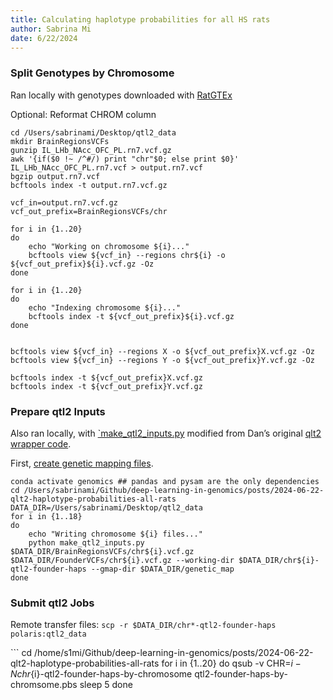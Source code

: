 ```yaml
---
title: Calculating haplotype probabilities for all HS rats
author: Sabrina Mi
date: 6/22/2024
---
```


### Split Genotypes by Chromosome

Ran locally with genotypes downloaded with [RatGTEx](https://ratgtex.org/download/)

Optional: Reformat CHROM column
```
cd /Users/sabrinami/Desktop/qtl2_data
mkdir BrainRegionsVCFs
gunzip IL_LHb_NAcc_OFC_PL.rn7.vcf.gz
awk '{if($0 !~ /^#/) print "chr"$0; else print $0}' IL_LHb_NAcc_OFC_PL.rn7.vcf > output.rn7.vcf
bgzip output.rn7.vcf
bcftools index -t output.rn7.vcf.gz
```

```
vcf_in=output.rn7.vcf.gz
vcf_out_prefix=BrainRegionsVCFs/chr

for i in {1..20}
do
    echo "Working on chromosome ${i}..."
    bcftools view ${vcf_in} --regions chr${i} -o ${vcf_out_prefix}${i}.vcf.gz -Oz
done
```
```
for i in {1..20}
do
    echo "Indexing chromosome ${i}..."
    bcftools index -t ${vcf_out_prefix}${i}.vcf.gz
done
```

```

bcftools view ${vcf_in} --regions X -o ${vcf_out_prefix}X.vcf.gz -Oz
bcftools view ${vcf_in} --regions Y -o ${vcf_out_prefix}Y.vcf.gz -Oz

bcftools index -t ${vcf_out_prefix}X.vcf.gz
bcftools index -t ${vcf_out_prefix}Y.vcf.gz
```


### Prepare qtl2 Inputs

Also ran locally, with [`make_qtl2_inputs.py](https://github.com/hakyimlab/sabrina-deep-learning-in-genomics/blob/main/posts/2023-11-22-qtl2-founder-haps-pbs-job-array/make_qtl2_inputs.py) modified from Dan's original [qlt2 wrapper code](https://github.com/daniel-munro/qtl2-founder-haps/tree/main). 

First, [create genetic mapping files](https://sabrina-dl.hakyimlab.org/posts/2023-11-08-calculating-br-genotype-probabilities/#write-genetic-mapping-files).

```
conda activate genomics ## pandas and pysam are the only dependencies
cd /Users/sabrinami/Github/deep-learning-in-genomics/posts/2024-06-22-qlt2-haplotype-probabilities-all-rats
DATA_DIR=/Users/sabrinami/Desktop/qtl2_data
for i in {1..18}
do
    echo "Writing chromosome ${i} files..."
    python make_qtl2_inputs.py $DATA_DIR/BrainRegionsVCFs/chr${i}.vcf.gz $DATA_DIR/FounderVCFs/chr${i}.vcf.gz --working-dir $DATA_DIR/chr${i}-qtl2-founder-haps --gmap-dir $DATA_DIR/genetic_map
done

```

### Submit qtl2 Jobs

Remote transfer files: `scp -r $DATA_DIR/chr*-qtl2-founder-haps polaris:qtl2_data`

```
cd /home/s1mi/Github/deep-learning-in-genomics/posts/2024-06-22-qlt2-haplotype-probabilities-all-rats
for i in {1..20}
do
    qsub -v CHR=${i} -N chr${i}-qtl2-founder-haps-by-chromosome qtl2-founder-haps-by-chromsome.pbs
    sleep 5
done